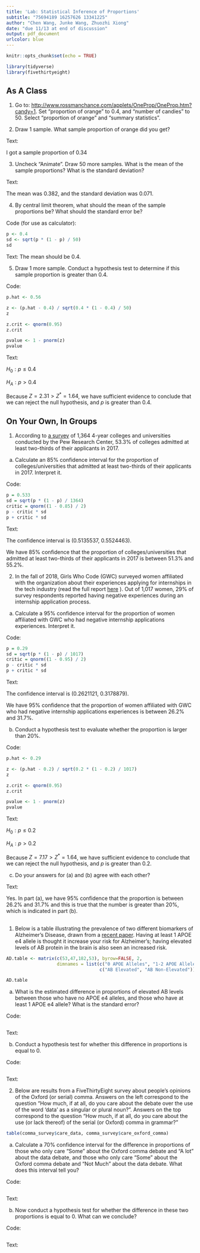 ```yaml
---
title: 'Lab: Statistical Inference of Proportions'
subtitle: "75694189 16257626 13341225"
author: "Chen Wang, Junke Wang, Zhuozhi Xiong"
date: "due 11/13 at end of discussion"
output: pdf_document
urlcolor: blue
---
```


```r
knitr::opts_chunk$set(echo = TRUE)

library(tidyverse)
library(fivethirtyeight)
```

## As A Class
1) Go to: [http://www.rossmanchance.com/applets/OneProp/OneProp.htm?candy=1](http://www.rossmanchance.com/applets/OneProp/OneProp.htm?candy=1). Set "proportion of orange" to 0.4, and "number of candies" to 50. Select "proportion of orange" and "summary statistics".

2) Draw 1 sample. What sample proportion of orange did you get?

Text:

I got a sample proportion of 0.34



3) Uncheck "Animate". Draw 50 more samples. What is the mean of the sample proportions? What is the standard deviation?

Text:

The mean was 0.382, and the standard deviation was 0.071.



4) By central limit theorem, what should the mean of the sample proportions be? What should the standard error be?

Code (for use as calculator):
```r
p <- 0.4
sd <- sqrt(p * (1 - p) / 50)
sd
```

Text:
The mean should be 0.4.



5) Draw 1 more sample. Conduct a hypothesis test to determine if this sample proportion is greater than 0.4.

Code:
```r
p.hat <- 0.56

z <- (p.hat - 0.4) / sqrt(0.4 * (1 - 0.4) / 50)
z

z.crit <- qnorm(0.95) 
z.crit

pvalue <- 1 - pnorm(z)
pvalue
```

Text:

$H_0: p \le 0.4$

$H_A: p > 0.4$

Because $Z = 2.31 > Z^* = 1.64$, we have sufficient evidence to conclude that we can reject the null hypothesis, and $p$ is greater than 0.4.
\newpage

## On Your Own, In Groups

1) According to [a survey](https://www.pewresearch.org/fact-tank/2019/04/09/a-majority-of-u-s-colleges-admit-most-students-who-apply/) of 1,364 4-year colleges and universities conducted by the Pew Research Center, 53.3% of colleges admitted at least two-thirds of their applicants in 2017.

a) Calculate an 85% confidence interval for the proportion of colleges/universities that admitted at least two-thirds of their applicants in 2017. Interpret it.

Code:
```r
p = 0.533
sd = sqrt(p * (1 - p) / 1364)
critic = qnorm((1 - 0.85) / 2)
p - critic * sd
p + critic * sd
```

Text:

The confidence interval is (0.5135537, 0.5524463).

We have 85% confidence that the proportion of colleges/universities that admitted at least two-thirds of their applicants in 2017 is between 51.3% and 55.2%.


\newpage

2) In the fall of 2018, Girls Who Code (GWC) surveyed women affiliated with the organization about their experiences applying for internships in the tech industry (read the full report [here](girlswhocode.com/wp-content/uploads/2019/08/GWC_Advocacy_InternshipApplicationExperiences_PDF_z6.pdf) ). Out of 1,017 women, 29% of survey respondents reported having negative experiences during an internship application process.

a) Calculate a 95% confidence interval for the proportion of women affiliated with GWC who had negative internship applications experiences. Interpret it.

Code:
```r
p = 0.29
sd = sqrt(p * (1 - p) / 1017)
critic = qnorm((1 - 0.95) / 2)
p - critic * sd
p + critic * sd
```

Text:

The confidence interval is (0.2621121, 0.3178879).

We have 95% confidence that the proportion of women affiliated with GWC who had negative internship applications experiences is between 26.2% and 31.7%.

b) Conduct a hypothesis test to evaluate whether the proportion is larger than 20%.

Code:
```r
p.hat <- 0.29

z <- (p.hat - 0.2) / sqrt(0.2 * (1 - 0.2) / 1017)
z

z.crit <- qnorm(0.95) 
z.crit

pvalue <- 1 - pnorm(z)
pvalue
```

Text:

$H_0: p \le 0.2$

$H_A: p > 0.2$

Because $Z = 7.17 > Z^* = 1.64$, we have sufficient evidence to conclude that we can reject the null hypothesis, and $p$ is greater than 0.2.

c) Do your answers for (a) and (b) agree with each other?

Text:

Yes. In part (a), we have 95% confidence that the proportion is between 26.2% and 31.7% and this is true that the number is greater than 20%, which is indicated in part (b).

\newpage

## \textcolor{red}{Optional Exercises}

1) Below is a table illustrating the prevalence of two different biomarkers of Alzheimer's Disease, drawn from a [recent paper](https://alzres.biomedcentral.com/articles/10.1186/s13195-019-0539-3). Having at least 1 APOE e4 allele is thought it increase your risk for Alzheimer's; having elevated levels of AB protein in the brain is also seen an increased risk.
```r
AD.table <- matrix(c(53,47,182,53), byrow=FALSE, 2,
                   dimnames = list(c("0 APOE Alleles", "1-2 APOE Alleles"),
                                   c("AB Elevated", "AB Non-Elevated")))

AD.table
```


a) What is the estimated difference in proportions of elevated AB levels between those who have no APOE e4 alleles, and those who have at least 1 APOE e4 allele? What is the standard error?

Code:
```r

```


Text:



b) Conduct a hypothesis test for whether this difference in proportions is equal to 0.

Code:
```r

```


Text:



\newpage

2) Below are results from a FiveThirtyEight survey about people's opinions of the Oxford (or serial) comma. Answers on the left correspond to the question "How much, if at all, do you care about the debate over the use of the word 'data' as a singular or plural noun?". Answers on the top correspond to the question "How much, if at all, do you care about the use (or lack thereof) of the serial (or Oxford) comma in grammar?"
```r
table(comma_survey$care_data, comma_survey$care_oxford_comma)
```

a) Calculate a 70% confidence interval for the difference in proportions of those who only care "Some" about the Oxford comma debate and "A lot" about the data debate, and those who only care "Some" about the Oxford comma debate and "Not Much" about the data debate. What does this interval tell you?

Code:
```r

```

Text:



b) Now conduct a hypothesis test for whether the difference in these two proportions is equal to 0. What can we conclude?

Code:
```r

```

Text:



